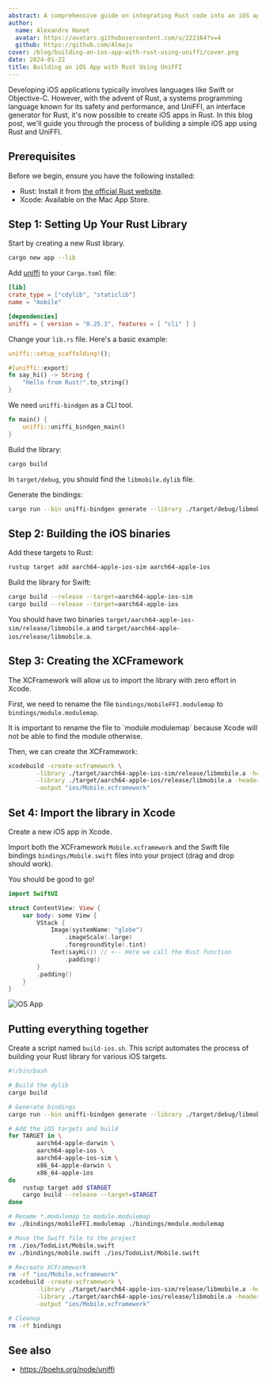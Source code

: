 ```yaml
---
abstract: A comprehensive guide on integrating Rust code into an iOS application using UniFFI, a tool that facilitates the creation of foreign function interfaces in Rust.
author:
  name: Alexandre Hanot
  avatar: https://avatars.githubusercontent.com/u/222164?v=4
  github: https://github.com/Almaju
cover: /blog/building-an-ios-app-with-rust-using-uniffi/cover.png
date: 2024-01-22
title: Building an iOS App with Rust Using UniFFI
---
```



Developing iOS applications typically involves languages like Swift or Objective-C. However, with the advent of Rust, a systems programming language known for its safety and performance, and UniFFI, an interface generator for Rust, it's now possible to create iOS apps in Rust. In this blog post, we'll guide you through the process of building a simple iOS app using Rust and UniFFI.

## Prerequisites

Before we begin, ensure you have the following installed:

- Rust: Install it from [the official Rust website](https://www.rust-lang.org/).
- Xcode: Available on the Mac App Store.

## Step 1: Setting Up Your Rust Library

Start by creating a new Rust library.

```bash
cargo new app --lib
```

Add [uniffi](https://mozilla.github.io/uniffi-rs/) to your `Cargo.toml` file:

```toml filename="Cargo.toml"
[lib]
crate_type = ["cdylib", "staticlib"]
name = "mobile"

[dependencies]
uniffi = { version = "0.25.3", features = [ "cli" ] }
```

Change your `lib.rs` file. Here's a basic example:

```rust filename="src/lib.rs"
uniffi::setup_scaffolding!();

#[uniffi::export]
fn say_hi() -> String {
    "Hello from Rust!".to_string()
}
```

We need `uniffi-bindgen` as a CLI tool.

```rust filename="src/bin/uniffi-bindgen.rs"
fn main() {
    uniffi::uniffi_bindgen_main()
}
```

Build the library:

```bash
cargo build
```

In `target/debug`, you should find the `libmobile.dylib` file.

Generate the bindings:

```bash
cargo run --bin uniffi-bindgen generate --library ./target/debug/libmobile.dylib --language swift --out-dir ./bindings
```

## Step 2: Building the iOS binaries

Add these targets to Rust:

```bash
rustup target add aarch64-apple-ios-sim aarch64-apple-ios
```

Build the library for Swift:

```bash
cargo build --release --target=aarch64-apple-ios-sim
cargo build --release --target=aarch64-apple-ios
```

You should have two binaries `target/aarch64-apple-ios-sim/release/libmobile.a` and `target/aarch64-apple-ios/release/libmobile.a`.

## Step 3: Creating the XCFramework

The XCFramework will allow us to import the library with zero effort in Xcode.

First, we need to rename the file `bindings/mobileFFI.modulemap` to `bindings/module.modulemap`.

<Callout type="warning" emoji="⚠️">
  It is important to rename the file to `module.modulemap` because Xcode will
  not be able to find the module otherwise.
</Callout>

Then, we can create the XCFramework:

```bash
xcodebuild -create-xcframework \
        -library ./target/aarch64-apple-ios-sim/release/libmobile.a -headers ./bindings \
        -library ./target/aarch64-apple-ios/release/libmobile.a -headers ./bindings \
        -output "ios/Mobile.xcframework"
```

## Set 4: Import the library in Xcode

Create a new iOS app in Xcode.

Import both the XCFramework `Mobile.xcframework` and the Swift file bindings `bindings/Mobile.swift` files into your project (drag and drop should work).

You should be good to go!

```swift filename="HelloWorld/ContentView.swift"
import SwiftUI

struct ContentView: View {
    var body: some View {
        VStack {
            Image(systemName: "globe")
                .imageScale(.large)
                .foregroundStyle(.tint)
            Text(sayHi()) // <-- Here we call the Rust function
                .padding()
        }
        .padding()
    }
}
```

![iOS App](/blog/building-an-ios-app-with-rust-using-uniffi/hello-from-rust.png)

## Putting everything together

Create a script named `build-ios.sh`. This script automates the process of building your Rust library for various iOS targets.

```bash filename="build-ios.sh"
#!/bin/bash

# Build the dylib
cargo build

# Generate bindings
cargo run --bin uniffi-bindgen generate --library ./target/debug/libmobile.dylib --language swift --out-dir ./bindings

# Add the iOS targets and build
for TARGET in \
        aarch64-apple-darwin \
        aarch64-apple-ios \
        aarch64-apple-ios-sim \
        x86_64-apple-darwin \
        x86_64-apple-ios
do
    rustup target add $TARGET
    cargo build --release --target=$TARGET
done

# Rename *.modulemap to module.modulemap
mv ./bindings/mobileFFI.modulemap ./bindings/module.modulemap

# Move the Swift file to the project
rm ./ios/TodoList/Mobile.swift
mv ./bindings/mobile.swift ./ios/TodoList/Mobile.swift

# Recreate XCFramework
rm -rf "ios/Mobile.xcframework"
xcodebuild -create-xcframework \
        -library ./target/aarch64-apple-ios-sim/release/libmobile.a -headers ./bindings \
        -library ./target/aarch64-apple-ios/release/libmobile.a -headers ./bindings \
        -output "ios/Mobile.xcframework"

# Cleanup
rm -rf bindings
```

## See also

- https://boehs.org/node/uniffi
